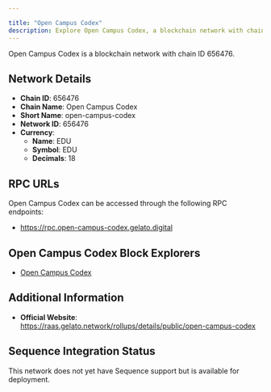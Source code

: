 ```yaml
---

title: "Open Campus Codex"
description: Explore Open Campus Codex, a blockchain network with chain ID 656476. Learn about its native currency, EDU, and how to interact with the network.
---
```




Open Campus Codex is a blockchain network with chain ID 656476.

## Network Details

- **Chain ID**: 656476
- **Chain Name**: Open Campus Codex
- **Short Name**: open-campus-codex
- **Network ID**: 656476
- **Currency**: 
  - **Name**: EDU
  - **Symbol**: EDU
  - **Decimals**: 18

## RPC URLs

Open Campus Codex can be accessed through the following RPC endpoints:

- https://rpc.open-campus-codex.gelato.digital

## Open Campus Codex Block Explorers

- [Open Campus Codex](https://opencampus-codex.blockscout.com)

## Additional Information

- **Official Website**: https://raas.gelato.network/rollups/details/public/open-campus-codex

## Sequence Integration Status

This network does not yet have Sequence support but is available for deployment.
